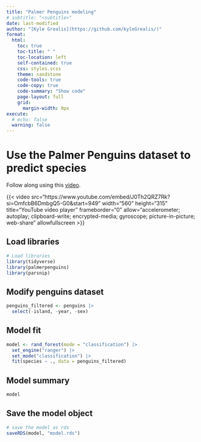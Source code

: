 ```yaml
---
title: "Palmer Penguins modeling"
# subtitle: "<subtitle>"
date: last-modified
author: "[Kyle Grealis](https://github.com/kyleGrealis/)"
format: 
  html:
    toc: true
    toc-title: " "
    toc-location: left
    self-contained: true
    css: styles.scss
    theme: sandstone
    code-tools: true
    code-copy: true
    code-summary: "Show code"
    page-layout: full
    grid: 
      margin-width: 0px
execute: 
  # echo: false
  warning: false
---
```


# Use the Palmer Penguins dataset to predict species

Follow along using this [video](https://www.youtube.com/watch?v=J0Th2QRZ7Rk&t=199s).

<!-- adding youtube video -->
{{< video src="https://www.youtube.com/embed/J0Th2QRZ7Rk?si=OmfcbB6DmbgQ5-G0&amp;start=949" 
    width="560" height="315" 
    title="YouTube video player" 
    frameborder="0" allow="accelerometer; autoplay; clipboard-write; 
      encrypted-media; gyroscope; picture-in-picture; web-share" 
    allowfullscreen >}}

## Load libraries

```r
# Load libraries
library(tidyverse)
library(palmerpenguins)
library(parsnip)
```

## Modify penguins dataset 
```r
penguins_filtered <- penguins |> 
  select(-island, -year, -sex)
```


## Model fit

```r
model <- rand_forest(mode = "classification") |>
  set_engine("ranger") |>
  set_mode("classification") |>
  fit(species ~ ., data = penguins_filtered)
```

## Model summary

```r
model
```

## Save the model object

```r
# save the model as rds
saveRDS(model, "model.rds")
```
